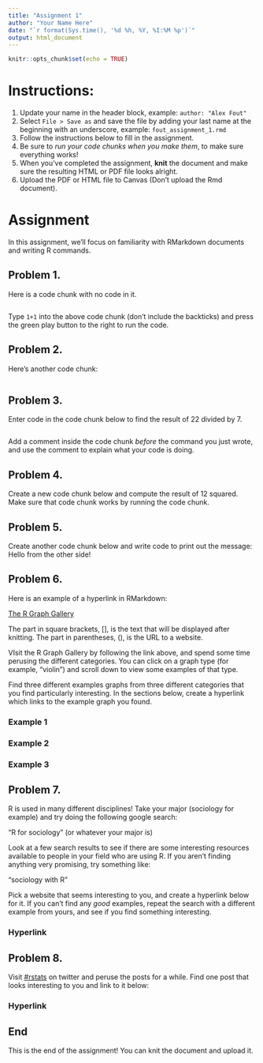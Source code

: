 ```yaml
---
title: "Assignment 1"
author: "Your Name Here"
date: "`r format(Sys.time(), '%d %h, %Y, %I:%M %p')`"
output: html_document
---
```


```r
knitr::opts_chunk$set(echo = TRUE)
```

# Instructions:

1. Update your name in the header block, example: `author: "Alex Fout" `
1. Select `File > Save as` and save the file by adding your last name at the beginning with an underscore, example: `fout_assignment_1.rmd`
1. Follow the instructions below to fill in the assignment.
1. Be sure to _run your code chunks when you make them_, to make sure everything works!
1. When you've completed the assignment, __knit__ the document and make sure the resulting HTML or PDF file looks alright.
1. Upload the PDF or HTML file to Canvas (Don't upload the Rmd document).


# Assignment

In this assignment, we'll focus on familiarity with RMarkdown documents and writing R commands.


## Problem 1. 

Here is a code chunk with no code in it.

```r

```

Type `1+1` into the above code chunk (don't include the backticks) and press the green play button to the right to run the code.


## Problem 2. 
 
Here's another code chunk:

```r

```


## Problem 3. 

Enter code in the code chunk below to find the result of 22 divided by 7.

```r

```

Add a comment inside the code chunk _before_ the command you just wrote, and use the comment to explain what your code is doing.


## Problem 4.

Create a new code chunk below and compute the result of 12 squared.
Make sure that code chunk works by running the code chunk.


## Problem 5.

Create another code chunk below and write code to print out the message: Hello from the other side!


## Problem 6.

Here is an example of a hyperlink in RMarkdown:

[The R Graph Gallery](https://www.r-graph-gallery.com/)

The part in square brackets, [], is the text that will be displayed after knitting.
The part in parentheses, (), is the URL to a website.

VIsit the R Graph Gallery by following the link above, and spend some time perusing the different categories. 
You can click on a graph type (for example, "violin") and scroll down to view some examples of that type. 

Find three different examples graphs from three different categories that you find particularly interesting.
In the sections below, create a hyperlink which links to the example graph you found.


### Example 1


### Example 2


### Example 3



## Problem 7. 

R is used in many different disciplines!
Take your major (sociology for example) and try doing the following google search:

"R for sociology" (or whatever your major is)

Look at a few search results to see if there are some interesting resources available to people in your field who are using R.
If you aren't finding anything very promising, try something like:

"sociology with R"

Pick a website that seems interesting to you, and create a hyperlink below for it.
If you can't find any _good_ examples, repeat the search with a different example from yours, and see if you find something interesting. 

### Hyperlink


## Problem 8.

Visit [#rstats](https://twitter.com/hashtag/rstats?lang=en) on twitter and peruse the posts for a while.
Find one post that looks interesting to you and link to it below:

### Hyperlink


## End

This is the end of the assignment!
You can knit the document and upload it.


